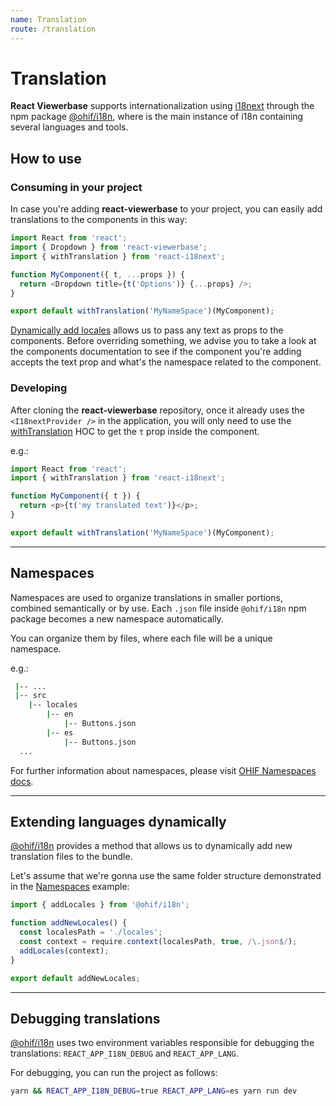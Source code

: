 ```yaml
---
name: Translation
route: /translation
---
```


# Translation

**React Viewerbase** supports internationalization using
[i18next](https://www.i18next.com/) through the npm package
[@ohif/i18n](https://www.npmjs.com/package/@ohif/i18n), where is the main
instance of i18n containing several languages and tools.

## How to use

### Consuming in your project

In case you're adding **react-viewerbase** to your project, you can easily add
translations to the components in this way:

```js
import React from 'react';
import { Dropdown } from 'react-viewerbase';
import { withTranslation } from 'react-i18next';

function MyComponent({ t, ...props }) {
  return <Dropdown title={t('Options')} {...props} />;
}

export default withTranslation('MyNameSpace')(MyComponent);
```

[Dynamically add locales](#extending-languages-dynamically) allows us to pass
any text as props to the components. Before overriding something, we advise you
to take a look at the components documentation to see if the component you're
adding accepts the text prop and what's the namespace related to the component.

### Developing

After cloning the **react-viewerbase** repository, once it already uses the
`<I18nextProvider />` in the application, you will only need to use the
[withTranslation](https://react.i18next.com/latest/withtranslation-hoc) HOC to
get the `t` prop inside the component.

e.g.:

```js
import React from 'react';
import { withTranslation } from 'react-i18next';

function MyComponent({ t }) {
  return <p>{t('my translated text')}</p>;
}

export default withTranslation('MyNameSpace')(MyComponent);
```

---

## Namespaces

Namespaces are used to organize translations in smaller portions, combined
semantically or by use. Each `.json` file inside `@ohif/i18n` npm package
becomes a new namespace automatically.

You can organize them by files, where each file will be a unique namespace.

e.g.:

```bash
 |-- ...
 |-- src
    |-- locales
        |-- en
            |-- Buttons.json
        |-- es
            |-- Buttons.json
  ...
```

For further information about namespaces, please visit
[OHIF Namespaces docs](https://docs.ohif.org/essentials/translating.html#namespaces).

---

## Extending languages dynamically

[@ohif/i18n](https://www.npmjs.com/package/@ohif/i18n) provides a method that
allows us to dynamically add new translation files to the bundle.

Let's assume that we're gonna use the same folder structure demonstrated in the
[Namespaces](#namespaces) example:

```js
import { addLocales } from '@ohif/i18n';

function addNewLocales() {
  const localesPath = './locales';
  const context = require.context(localesPath, true, /\.json$/);
  addLocales(context);
}

export default addNewLocales;
```

---

## Debugging translations

[@ohif/i18n](https://www.npmjs.com/package/@ohif/i18n) uses two environment
variables responsible for debugging the translations: `REACT_APP_I18N_DEBUG` and
`REACT_APP_LANG`.

For debugging, you can run the project as follows:

```bash
yarn && REACT_APP_I18N_DEBUG=true REACT_APP_LANG=es yarn run dev
```
